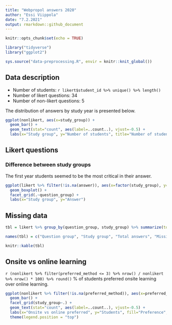 ```yaml
---
title: "Webpropol answers 2020"
author: "Essi Viippola"
date: "7.2.2021"
output: rmarkdown::github_document
---
```


```r
knitr::opts_chunk$set(echo = TRUE)
```

```r
library("tidyverse")
library("ggplot2")

sys.source("data-preprocessing.R", envir = knitr::knit_global())

```

## Data description

- Number of students: `r likert$student_id %>% unique() %>% length()`
- Number of likert questions: 34
- Number of non-likert questions: 5

The distribution of answers by study year is presented below.

```r
ggplot(nonlikert, aes(x=study_group)) + 
  geom_bar() +
  geom_text(stat="count", aes(label=..count..), vjust=-0.5) +
  labs(x="Study group", y="Number of students", title="Number of students by study year")
```

## Likert questions

### Difference between study groups

The first year students seemed to be the most critical in their answer.

```r
ggplot(likert %>% filter(!is.na(answer)), aes(x=factor(study_group), y=answer)) + 
  geom_boxplot() + 
  facet_grid(.~question_group) +
  labs(x="Study group", y="Answer")
```


## Missing data

```r
tbl = likert %>% group_by(question_group, study_group) %>% summarize(total_answers = n(), missing_answers = sum(is.na(answer)), missing_pct = round(missing_answers / total_answers * 100, 1))

names(tbl) = c("Question group", "Study group", "Total answers", "Missing answers", "Missing answers (%)")

knitr::kable(tbl)
```


## Onsite vs online learning

`r (nonlikert %>% filter(preferred_method <= 3) %>% nrow() / nonlikert %>% nrow() * 100) %>% round()` % of students preferred onsite learning over online learning.

```r
ggplot(nonlikert %>% filter(!is.na(preferred_method)), aes(x=preferred_method, fill=ifelse(preferred_method <= 3, "onsite preferred", "online preferred"))) + 
  geom_bar() + 
  facet_grid(study_group~.) +
  geom_text(stat="count", aes(label=..count..), vjust=-0.5) +
  labs(x="Onsite vs online preferred", y="Students", fill="Preference", title="Students' onsite vs online preference by study group") +
  theme(legend.position = "top")
```
